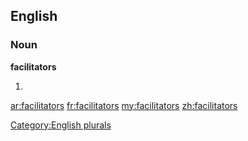 ==English==

===Noun===
'''facilitators'''

# {{plural of|[[facilitator]]}}

[[Category:English plurals]]

[[ar:facilitators]]
[[fr:facilitators]]
[[my:facilitators]]
[[zh:facilitators]]